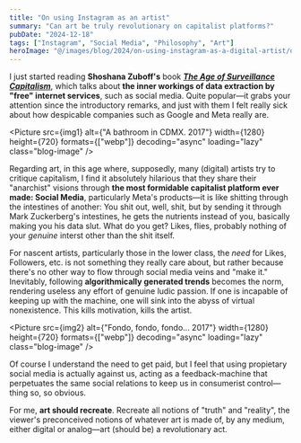 ```yaml
---
title: "On using Instagram as an artist"
summary: "Can art be truly revolutionary on capitalist platforms?"
pubDate: "2024-12-18"
tags: ["Instagram", "Social Media", "Philosophy", "Art"]
heroImage: "@/images/blog/2024/on-using-instagram-as-a-digital-artist/on-using-instagram-as-an-artist-img-1.jpg"
---
```




I just started reading **Shoshana Zuboff's** book [**_The Age of Surveillance Capitalism_**](https://animanoir.notion.site/The-Age-of-Surveillance-Capitalism-16030b8705b38039a1b2f12de720fde7?pvs=74), which talks about **the inner workings of data extraction by "free" internet services**, such as social media. Quite popular—it grabs your attention since the introductory remarks, and just with them I felt really sick about how despicable companies such as Google and Meta really are.

<Picture
  src={img1}
  alt={"A bathroom in CDMX. 2017"}
  width={1280}
  height={720}
  formats={["webp"]}
  decoding="async"
  loading="lazy"
  class="blog-image"
/>

Regarding art, in this age where, supposedly, many (digital) artists try to critique capitalism, I find it absolutely hilarious that they share their "anarchist" visions through **the most formidable capitalist platform ever made: Social Media**, particularly Meta's products—it is like shitting through the intestines of another: You shit out, well, shit, but by sending it through Mark Zuckerberg's intestines, he gets the nutrients instead of you, basically making you his data slut. What do you get? Likes, flies, probably nothing of your _genuine_ interst other than the shit itself.



For nascent artists, particularly those in the lower class, the _need_ for Likes, Followers, etc. is not something they really care about, but rather because there's no other way to flow through social media veins and "make it." Inevitably, following **algorithmically generated trends** becomes the norm, rendering useless any effort of genuine ludic passion. If one is incapable of keeping up with the machine, one will sink into the abyss of virtual nonexistence. This kills motivation, kills the artist.

<Picture
  src={img2}
  alt={"Fondo, fondo, fondo... 2017"}
  width={1280}
  height={720}
  formats={["webp"]}
  decoding="async"
  loading="lazy"
  class="blog-image"
/>

Of course I understand the need to get paid, but I feel that using propietary social media is actually against us, acting as a feedback-machine that perpetuates the same social relations to keep us in consumerist control—thing so, so obvious.

For me, **art should recreate**. Recreate all notions of "truth" and "reality", the viewer's preconceived notions of whatever art is made of, by any medium, either digital or analog—art (should be) a revolutionary act.